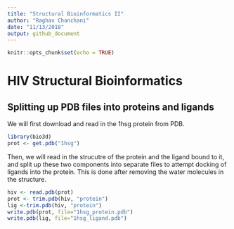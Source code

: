 ```yaml
---
title: "Structural Bioinformatics II"
author: "Raghav Chanchani"
date: "11/13/2018"
output: github_document
---
```


```r
knitr::opts_chunk$set(echo = TRUE)
```

# HIV Structural Bioinformatics

## Splitting up PDB files into proteins and ligands

We will first download and read in the 1hsg protein from PDB.
```r
library(bio3d)
prot <- get.pdb("1hsg")
```

Then, we will read in the strucutre of the protein and the ligand bound to it, and split up
these two components into separate files to attempt docking of ligands into the protein. This is done after removing the water molecules in the structure.
```r
hiv <- read.pdb(prot)
prot <- trim.pdb(hiv, "protein")
lig <-trim.pdb(hiv, "protein")
write.pdb(prot, file="1hsg_protein.pdb")
write.pdb(lig, file="1hsg_ligand.pdb")
```

